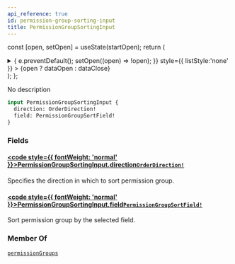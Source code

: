 ```yaml
---
api_reference: true
id: permission-group-sorting-input
title: PermissionGroupSortingInput
---
```






const [open, setOpen] = useState(startOpen);
return (
<details {...(open ? { open: true } : {})} className="details" style={{ border:'none', boxShadow:'none', background:'var(--ifm-background-color)' }}>
<summary
onClick={(e) => {
e.preventDefault();
setOpen((open) => !open);
}}
style={{ listStyle:'none' }} >
{open ? dataOpen : dataClose}
</summary>
{open && children}
</details>
);
};

No description

```graphql
input PermissionGroupSortingInput {
  direction: OrderDirection!
  field: PermissionGroupSortField!
}
```

### Fields

#### [<code style={{ fontWeight: 'normal' }}>PermissionGroupSortingInput.<b>direction</b></code>](#)<Bullet />[`OrderDirection!`](../../../api-reference/miscellaneous/enums/order-direction.mdx) <Badge class="badge badge--secondary" text="non-null"/> <Badge class="badge badge--secondary" text="enum"/> <Badge class="badge badge--secondary" text="miscellaneous"/>

Specifies the direction in which to sort permission group.

#### [<code style={{ fontWeight: 'normal' }}>PermissionGroupSortingInput.<b>field</b></code>](#)<Bullet />[`PermissionGroupSortField!`](../../../api-reference/users/enums/permission-group-sort-field.mdx) <Badge class="badge badge--secondary" text="non-null"/> <Badge class="badge badge--secondary" text="enum"/> <Badge class="badge badge--secondary" text="users"/>

Sort permission group by the selected field.

### Member Of

[`permissionGroups`](../../../api-reference/users/queries/permission-groups.mdx) <Badge class="badge badge--secondary" text="query"/>
